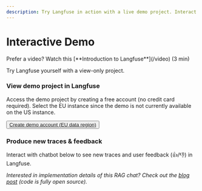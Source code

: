 ```yaml
---
description: Try Langfuse in action with a live demo project. Interact with the chatbot to see new traces and user feedback (👍/👎) in Langfuse.
---
```


# Interactive Demo


<Callout type="info">
  Prefer a video? Watch this [**Introduction to Langfuse**](/video) (3 min)
</Callout>

Try Langfuse yourself with a view-only project.

<Steps>

### View demo project in Langfuse

Access the demo project by creating a free account (no credit card required). Select the EU instance since the demo is not currently available on the US instance.

<Button asChild className="mt-3" variant="cta">
  <a
    href="https://cloud.langfuse.com/project/clkpwwm0m000gmm094odg11gi"
    target="_blank"
    rel="noopener"
  >
    Create demo account (EU data region)
  </a>
</Button>

### Produce new traces & feedback

Interact with chatbot below to see new traces and user feedback (👍/👎) in Langfuse.


<div className="p-2 rounded mt-8 bg-gradient-to-tr from-green-300 via-blue-500 to-purple-600">
  <Chat className="h-[40rem] my-0 bg-background/90" />
</div>

_Interested in implementation details of this RAG chat? Check out the [blog post](/blog/qa-chatbot-for-langfuse-docs) (code is fully open source)._

</Steps>
